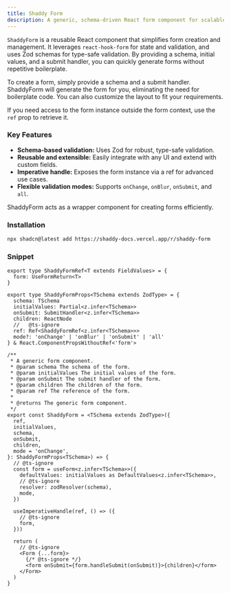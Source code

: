 ```yaml
---
title: Shaddy Form
description: A generic, schema-driven React form component for scalable and maintainable form management.
---
```


`ShaddyForm` is a reusable React component that simplifies form creation and management. It leverages `react-hook-form` for state and validation, and uses Zod schemas for type-safe validation. By providing a schema, initial values, and a submit handler, you can quickly generate forms without repetitive boilerplate.

To create a form, simply provide a schema and a submit handler. ShaddyForm will generate the form for you, eliminating the need for boilerplate code. You can also customize the layout to fit your requirements.

If you need access to the form instance outside the form context, use the `ref` prop to retrieve it.

### Key Features

- **Schema-based validation:** Uses Zod for robust, type-safe validation.
- **Reusable and extensible:** Easily integrate with any UI and extend with custom fields.
- **Imperative handle:** Exposes the form instance via a ref for advanced use cases.
- **Flexible validation modes:** Supports `onChange`, `onBlur`, `onSubmit`, and `all`.

ShaddyForm acts as a wrapper component for creating forms efficiently.

### Installation

```bash
npx shadcn@latest add https://shaddy-docs.vercel.app/r/shaddy-form
```

### Snippet

```tsx
export type ShaddyFormRef<T extends FieldValues> = {
  form: UseFormReturn<T>
}

export type ShaddyFormProps<TSchema extends ZodType> = {
  schema: TSchema
  initialValues: Partial<z.infer<TSchema>>
  onSubmit: SubmitHandler<z.infer<TSchema>>
  children: ReactNode
  //   @ts-ignore
  ref: Ref<ShaddyFormRef<z.infer<TSchema>>>
  mode?: 'onChange' | 'onBlur' | 'onSubmit' | 'all'
} & React.ComponentPropsWithoutRef<'form'>

/**
 * A generic form component.
 * @param schema The schema of the form.
 * @param initialValues The initial values of the form.
 * @param onSubmit The submit handler of the form.
 * @param children The children of the form.
 * @param ref The reference of the form.
 *
 * @returns The generic form component.
 */
export const ShaddyForm = <TSchema extends ZodType>({
  ref,
  initialValues,
  schema,
  onSubmit,
  children,
  mode = 'onChange',
}: ShaddyFormProps<TSchema>) => {
  // @ts-ignore
  const form = useForm<z.infer<TSchema>>({
    defaultValues: initialValues as DefaultValues<z.infer<TSchema>>,
    // @ts-ignore
    resolver: zodResolver(schema),
    mode,
  })

  useImperativeHandle(ref, () => ({
    // @ts-ignore
    form,
  }))

  return (
    // @ts-ignore
    <Form {...form}>
      {/* @ts-ignore */}
      <form onSubmit={form.handleSubmit(onSubmit)}>{children}</form>
    </Form>
  )
}
```